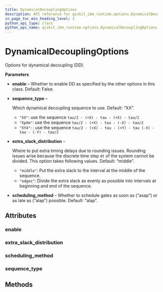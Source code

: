 ```yaml
---
title: DynamicalDecouplingOptions
description: API reference for qiskit_ibm_runtime.options.DynamicalDecouplingOptions
in_page_toc_min_heading_level: 1
python_api_type: class
python_api_name: qiskit_ibm_runtime.options.DynamicalDecouplingOptions
---
```


# DynamicalDecouplingOptions

<Class id="qiskit_ibm_runtime.options.DynamicalDecouplingOptions" isDedicatedPage={true} github="https://github.com/Qiskit/qiskit-ibm-runtime/tree/stable/0.22/qiskit_ibm_runtime/options/dynamical_decoupling_options.py#L20-L50" signature="DynamicalDecouplingOptions(*args, **kwargs)">
  Options for dynamical decoupling (DD).

  **Parameters**

  *   **enable** – Whether to enable DD as specified by the other options in this class. Default: False.

  *   **sequence\_type** –

      Which dynamical decoupling sequence to use. Default: “XX”.

      *   `"XX"`: use the sequence `tau/2 - (+X) - tau - (+X) - tau/2`
      *   `"XpXm"`: use the sequence `tau/2 - (+X) - tau - (-X) - tau/2`
      *   `"XY4"`: : use the sequence `tau/2 - (+X) - tau - (+Y) - tau (-X) - tau - (-Y) - tau/2`

  *   **extra\_slack\_distribution** –

      Where to put extra timing delays due to rounding issues. Rounding issues arise because the discrete time step `dt` of the system cannot be divided. This option takes following values. Default: “middle”.

      *   `"middle"`: Put the extra slack to the interval at the middle of the sequence.
      *   `"edges"`: Divide the extra slack as evenly as possible into intervals at beginning and end of the sequence.

  *   **scheduling\_method** – Whether to schedule gates as soon as (“asap”) or as late as (“alap”) possible. Default: “alap”.

  ## Attributes

  ### enable

  <Attribute id="qiskit_ibm_runtime.options.DynamicalDecouplingOptions.enable" name="enable" attributeTypeHint="UnsetType | bool" attributeValue="= Unset" />

  ### extra\_slack\_distribution

  <Attribute id="qiskit_ibm_runtime.options.DynamicalDecouplingOptions.extra_slack_distribution" name="extra_slack_distribution" attributeTypeHint="UnsetType | Literal['middle', 'edges']" attributeValue="= Unset" />

  ### scheduling\_method

  <Attribute id="qiskit_ibm_runtime.options.DynamicalDecouplingOptions.scheduling_method" name="scheduling_method" attributeTypeHint="UnsetType | Literal['alap', 'asap']" attributeValue="= Unset" />

  ### sequence\_type

  <Attribute id="qiskit_ibm_runtime.options.DynamicalDecouplingOptions.sequence_type" name="sequence_type" attributeTypeHint="UnsetType | Literal['XX', 'XpXm', 'XY4']" attributeValue="= Unset" />

  ## Methods
</Class>

